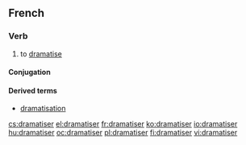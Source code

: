 ==French==

===Verb===
{{fr-verb}}

# to [[dramatise]]

====Conjugation====
{{fr-conj-er|dramatis|avoir}}

====Derived terms====
* [[dramatisation#French|dramatisation]]

[[cs:dramatiser]]
[[el:dramatiser]]
[[fr:dramatiser]]
[[ko:dramatiser]]
[[io:dramatiser]]
[[hu:dramatiser]]
[[oc:dramatiser]]
[[pl:dramatiser]]
[[fi:dramatiser]]
[[vi:dramatiser]]